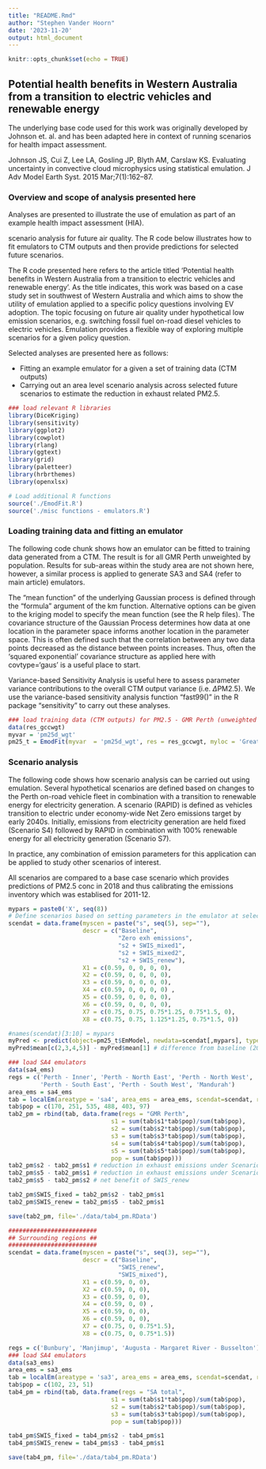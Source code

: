 ```yaml
---
title: "README.Rmd"
author: "Stephen Vander Hoorn"
date: '2023-11-20'
output: html_document
---
```


```r
knitr::opts_chunk$set(echo = TRUE)
```

## Potential health benefits in Western Australia from a transition to electric vehicles and renewable energy

The underlying base code used for this work was originally developed by Johnson et. al. and has been adapted here in context of running scenarios for health impact assessment. 

Johnson JS, Cui Z, Lee LA, Gosling JP, Blyth AM, Carslaw KS. Evaluating uncertainty in convective cloud microphysics using statistical emulation. J Adv Model Earth Syst. 2015 Mar;7(1):162–87. 

### Overview and scope of analysis presented here

Analyses are presented to illustrate the use of emulation as part of an example health impact assessment (HIA). 

scenario analysis for future air quality. The R code below illustrates how to fit emulators to CTM outputs and then provide predictions for selected future scenarios.

The R code presented here refers to the article titled 'Potential health benefits in Western Australia from a transition to electric vehicles and renewable energy'. As the title indicates, this work was based on a case study set in southwest of Western Australia and which aims to show the utility of emulation applied to a specific policy questions involving EV adoption. The topic focusing on future air quality under hypothetical low emission scenarios, e.g. switching fossil fuel on-road diesel vehicles to electric vehicles. Emulation provides a flexible way of exploring multiple scenarios for a given policy question. 

Selected analyses are presented here as follows:

* Fitting an example emulator for a given a set of training data (CTM outputs)
* Carrying out an area level scenario analysis across selected future scenarios to estimate the reduction in exhaust related PM2.5. 


```r
### load relevant R libraries
library(DiceKriging)
library(sensitivity)
library(ggplot2)
library(cowplot)
library(rlang)
library(ggtext)
library(grid)
library(paletteer)
library(hrbrthemes)
library(openxlsx)

# Load additional R functions
source('./EmodFit.R')
source('./misc functions - emulators.R')
```

### Loading training data and fitting an emulator

The following code chunk shows how an emulator can be fitted to training data generated from a CTM. The result is for all GMR Perth unweighted by population. Results for sub-areas within the study area are not shown here, however, a similar process is applied to generate SA3 and SA4 (refer to main article) emulators.

The "mean function" of the underlying Gaussian process is defined through the "formula" argument of the km function. Alternative options can be given to the kriging model to specify the mean function (see the R help files). The covariance structure of the Gaussian Process determines how data at one location in the parameter space informs another location in the parameter space. This is often defined such that the correlation between any two data points decreased as the distance between points increases. Thus, often the 'squared exponential' covariance structure as applied here with covtype='gaus' is a useful place to start.

Variance-based Sensitivity Analysis is useful here to assess parameter variance contributions to the overall CTM output variance (i.e. $\Delta$PM2.5). We use the variance-based sensitivity analysis function "fast99()" in the R package "sensitivity" to carry out these analyses.

```r
### load training data (CTM outputs) for PM2.5 - GMR Perth (unweighted by population)
data(res_gccwgt)
myvar = 'pm25d_wgt'
pm25_t = EmodFit(myvar  = 'pm25d_wgt', res = res_gccwgt, myloc = 'Greater Perth', areaType = 'GCC_NAME16', molconv = 1)
```

### Scenario analysis

The following code shows how scenario analysis can be carried out using emulation. Several hypothetical scenarios are defined based on changes to the Perth on-road vehicle fleet in combination with a transition to renewable energy for electricity generation. A scenario (RAPID) is defined as vehicles transition to electric under economy-wide Net Zero emissions target by early 2040s. Initially, emissions from electricity generation are held fixed (Scenario S4) followed by RAPID in combination with 100% renewable energy for all electricity generation (Scenario S7).

In practice, any combination of emission parameters for this application can be applied to study other scenarios of interest.

All scenarios are compared to a base case scenario which provides predictions of PM2.5 conc in 2018 and thus calibrating the emissions inventory which was establised for 2011-12.

```r
mypars = paste0('X', seq(8))
# Define scenarios based on setting parameters in the emulator at selected levels
scendat = data.frame(myscen = paste("s", seq(5), sep=""),
                     descr = c("Baseline",
                               "Zero exh emissions",
                               "s2 + SWIS_mixed1",
                               "s2 + SWIS_mixed2",
                               "s2 + SWIS_renew"),
                     X1 = c(0.59, 0, 0, 0, 0),
                     X2 = c(0.59, 0, 0, 0, 0),
                     X3 = c(0.59, 0, 0, 0, 0),
                     X4 = c(0.59, 0, 0, 0, 0) ,
                     X5 = c(0.59, 0, 0, 0, 0),
                     X6 = c(0.59, 0, 0, 0, 0),
                     X7 = c(0.75, 0.75, 0.75*1.25, 0.75*1.5, 0),
                     X8 = c(0.75, 0.75, 1.125*1.25, 0.75*1.5, 0))

#names(scendat)[3:10] = mypars
myPred <- predict(object=pm25_t$EmModel, newdata=scendat[,mypars], type="UK", checkNames=FALSE, light.return=TRUE)
myPred$mean[c(2,3,4,5)] - myPred$mean[1] # difference from baseline (2018)

### load SA4 emulators
data(sa4_ems)
regs = c('Perth - Inner', 'Perth - North East', 'Perth - North West',
         'Perth - South East', 'Perth - South West', 'Mandurah')
area_ems = sa4_ems
tab = localEm(areatype = 'sa4', area_ems = area_ems, scendat=scendat, regs=regs, myvar=myvar)
tab$pop = c(170, 251, 535, 488, 403, 97)
tab2_pm = rbind(tab, data.frame(regs = "GMR Perth",
                             s1 = sum(tab$s1*tab$pop)/sum(tab$pop),
                             s2 = sum(tab$s2*tab$pop)/sum(tab$pop),
                             s3 = sum(tab$s3*tab$pop)/sum(tab$pop),
                             s4 = sum(tab$s4*tab$pop)/sum(tab$pop),
                             s5 = sum(tab$s5*tab$pop)/sum(tab$pop),
                             pop = sum(tab$pop)))
tab2_pm$s2 - tab2_pm$s1 # reduction in exhaust emissions under Scenario 4 (RAPID) with SWIS_fixed
tab2_pm$s5 - tab2_pm$s1 # reduction in exhaust emissions under Scenario 7 (RAPID + SWIS_renew)
tab2_pm$s5 - tab2_pm$s2 # net benefit of SWIS_renew

tab2_pm$SWIS_fixed = tab2_pm$s2 - tab2_pm$s1
tab2_pm$SWIS_renew = tab2_pm$s5 - tab2_pm$s1

save(tab2_pm, file='./data/tab4_pm.RData')

#########################
## Surrounding regions ##
#########################
scendat = data.frame(myscen = paste("s", seq(3), sep=""),
                     descr = c("Baseline",
                               "SWIS_renew",
                               "SWIS_mixed"),
                     X1 = c(0.59, 0, 0),
                     X2 = c(0.59, 0, 0),
                     X3 = c(0.59, 0, 0),
                     X4 = c(0.59, 0, 0) ,
                     X5 = c(0.59, 0, 0),
                     X6 = c(0.59, 0, 0),
                     X7 = c(0.75, 0, 0.75*1.5),
                     X8 = c(0.75, 0, 0.75*1.5))

regs = c('Bunbury', 'Manjimup', 'Augusta - Margaret River - Busselton')
### load SA4 emulators
data(sa3_ems)
area_ems = sa3_ems
tab = localEm(areatype = 'sa3', area_ems = area_ems, scendat=scendat, regs=regs, myvar=myvar)
tab$pop = c(102, 23, 51)
tab4_pm = rbind(tab, data.frame(regs = "SA total", 
                             s1 = sum(tab$s1*tab$pop)/sum(tab$pop),
                             s2 = sum(tab$s2*tab$pop)/sum(tab$pop),
                             s3 = sum(tab$s3*tab$pop)/sum(tab$pop),
                             pop = sum(tab$pop)))

tab4_pm$SWIS_fixed = tab4_pm$s2 - tab4_pm$s1
tab4_pm$SWIS_renew = tab4_pm$s3 - tab4_pm$s1

save(tab4_pm, file='./data/tab4_pm.RData')
```


